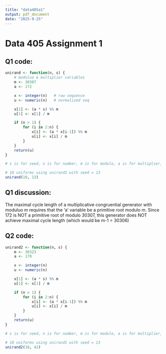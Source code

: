 ```yaml
---
title: "data405a1"
output: pdf_document
date: "2025-9-25"
---
```



# Data 405 Assignment 1

## Q1 code:

```r

unirand <- function(n, s) {
    # moduluo & multiplier variables
    m <- 30307
    a <- 172

    x <- integer(n)   # raw sequence
    u <- numeric(n)   # normalized seq

    x[1] <- (a * s) %% m
    u[1] <- x[1] / m

    if (n > 1) {
        for (i in 2:n) {
            x[i] <- (a * x[i-1]) %% m
            u[i] <- x[i] / m
        }
    }
    return(u)
}

# s is for seed, n is for number, m is for modulo, a is for multiplier, x is for raw sequence, u is for normalized sequence

```

```r

# 10 uniforms using unirand1 with seed = 13
unirand(10, 13)

```

## Q1 discussion:

The maximal cycle length of a multiplicative congruential generator with moduluo m
requires that the 'a' variable be a primitive root modulo m. Since 172 is NOT a primitive root of modulo 30307,
this generator does NOT achieve maximal cycle length (which would be m-1 = 30306)

## Q2 code:

```r

unirand2 <- function(n, s) {
    m <- 30323
    a <- 170

    x <- integer(n)
    u <- numeric(n)

    x[1] <- (a * s) %% m
    u[1] <- x[1] / m

    if (n > 1) {
        for (i in 2:n) {
            x[i] <- (a * x[i-1]) %% m
            u[i] <- x[i] / m
        }
    }
    return(u)
}

# s is for seed, n is for number, m is for modulo, a is for multiplier, x is for raw sequence, u is for normalized sequence

```

```r

# 10 uniforms using unirand1 with seed = 13
unirand2(10, 42)

```

